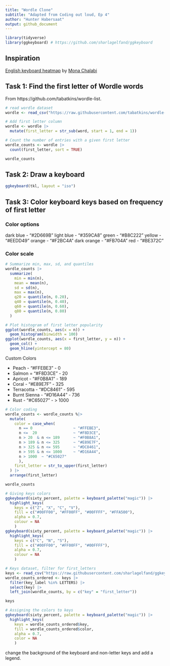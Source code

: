 ```yaml
---
title: "Wordle Clone"
subtitle: "Adapted from Coding out loud, Ep 4"
author: "Hunter Habersaat"
output: github_document
---
```


```r
library(tidyverse)
library(ggkeyboard) # https://github.com/sharlagelfand/ggkeyboard
```

## Inspiration

[English keyboard heatmap](https://twitter.com/monachalabi/status/772102591694209024) by [Mona Chalabi](https://twitter.com/MonaChalabi)

## Task 1: Find the first letter of Wordle words

From https://github.com/tabatkins/wordle-list.

```r

# read wordle dataset
wordle <- read_csv("https://raw.githubusercontent.com/tabatkins/wordle-list/main/words", col_names = "word")

# Add first letter column
wordle <- wordle |> 
  mutate(first_letter = str_sub(word, start = 1, end = 1))

# Count the number of entries with a given first letter
wordle_counts <- wordle |>
  count(first_letter, sort = TRUE)

wordle_counts
```

## Task 2: Draw a keyboard

```r
ggkeyboard(tkl, layout = "iso")
```

## Task 3: Color keyboard keys based on frequency of first letter

### Color options

dark blue - "#2D669B"
light blue - "#359CA8"
green - "#B8C222"
yellow - "#EEDD49"
orange - "#F2BC4A"
dark orange - "#FB704A"
red - "#BE372C"

### Color scale

```r

# Summarize min, max, sd, and quantiles
wordle_counts |>
  summarize(
    min = min(n),
    mean = mean(n),
    sd = sd(n),
    max = max(n),
    q20 = quantile(n, 0.20),
    q40 = quantile(n, 0.40),
    q60 = quantile(n, 0.60),
    q80 = quantile(n, 0.80)
  )

# Plot histogram of first letter popularity
ggplot(wordle_counts, aes(x = n)) +
  geom_histogram(binwidth = 100)
ggplot(wordle_counts, aes(x = first_letter, y = n)) +
  geom_col() +
  geom_hline(yintercept = 80)
```
Custom Colors

- Peach         - "#FFEBE3" - 0
- Salmon        = "#F8D3CE" - 20
- Apricot       - "#F0B8A1" - 189
- Coral         - "#E89E7F" - 325
- Terracotta    - "#DC8461" - 595
- Burnt Sienna  - "#D16A44" - 736
- Rust          - "#C65027" - > 1000

```r

# Color coding
wordle_counts <- wordle_counts %|>
  mutate(
    color = case_when(
      n == 0                  ~ "#FFEBE3",
      n <=  20                ~ "#F8D3CE",
      n > 20  & n <= 189      ~ "#F0B8A1",
      n > 189 & n <= 325      ~ "#E89E7F",
      n > 325 & n <= 595      ~ "#DC8461",
      n > 595 & n <= 1000     ~ "#D16A44",
      n > 1000  ~ "#C65027"
      ),
    first_letter = str_to_upper(first_letter)
  ) |>
  arrange(first_letter)

wordle_counts
```


```r
# Giving keys colors
ggkeyboard(sixty_percent, palette = keyboard_palette("magic")) |>
  highlight_keys(
    keys = c("Z", "X", "C", "V"), 
    fill = c("#00FF00", "#FF00FF", "#00FFFF", "#FFA500"), 
    alpha = 0.7, 
    colour = NA
    )
ggkeyboard(sixty_percent, palette = keyboard_palette("magic")) |>
  highlight_keys(
    keys = c("C", "N", "S"), 
    fill = c("#00FF00", "#FF00FF", "#00FFFF"), 
    alpha = 0.7, 
    colour = NA
    )

```
```r
# Keys dataset, filter for first_letters
keys <- read_csv("https://raw.githubusercontent.com/sharlagelfand/ggkeyboard/061f0d9084d76d576200e81439311983e1d50d93/data-raw/sixty_percent.csv")
wordle_counts_ordered <- keys |>
  filter(key_label %in% LETTERS) |>
  select(key) |>
  left_join(wordle_counts, by = c("key" = "first_letter"))

keys
```

```r
# Assigning the colors to keys
ggkeyboard(sixty_percent, palette = keyboard_palette("magic")) |>
  highlight_keys(
    keys = wordle_counts_ordered$key, 
    fill = wordle_counts_ordered$color, 
    alpha = 0.7, 
    color = NA
    )
```

change the background of the keyboard and non-letter keys and add a legend.
